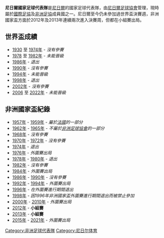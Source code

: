 {{expand language|1=en|page=Niger national football team|time=2019-08-27T11:39:15+00:00}}
{{unreferenced|time=2019-08-27T11:39:15+00:00}}
{{Infobox National football team 
| Name               = 尼日爾
| Badge              = Fed niger.svg
| Nickname           =  The Scorpions
| Association        = [[岡比亞足球協會|岡比亞足球協會]] 
| Confederation      = [[非洲足球協會|非洲足球協會]]
| Sub-confederation  = [[西非洲足球聯會|西非洲足球聯會]] (West Africa)
| Coach              = 從缺 
| Captain            = {{le|蘇萊曼·薩科|Souleymane Sacko}} 
| Most caps          = {{le|卡薩利·達烏達|Kassaly Daouda}} (70) 
| Top scorer         = [[穆薩·馬祖|穆薩·馬祖]] (12) 
| Home Stadium       = {{le|塞尼·昆奇體育場|Stade Seyni Kountché}} 
| FIFA Trigramme     = NIG 
| FIFA Rank          = {{FIFA World Rankings|NIG}}
| FIFA max           = 68
| FIFA max date      = 1994年11月
| FIFA min           = 196
| FIFA min date      = 2002年8月
| Elo Rank           = {{World Football Elo Ratings|Niger}}
| Elo max            = 103
| Elo max date       = 1991年7月
| Elo min            = 146
| Elo min date       = 1980年12月

| pattern_la1=|pattern_b1=_niger1718h|pattern_ra1=|pattern_sh1=
| leftarm1=FF7000|body1=FF7000|rightarm1=FF7000|shorts1=fff|socks1=008000
| pattern_la2=|pattern_b2=_niger1718a|pattern_ra2=|pattern_sh2=
| leftarm2=fff|body2=fff|rightarm2=fff|shorts2=FF7000|socks2=fff

| World cup apps     = 
| World cup first    =  
| World cup best     =  
| Regional name = [[非洲國家盃|非洲國家盃]]
| Regional cup apps = 2
| Regional cup first = [[2012年非洲國家盃|2012年]]
| Regional cup best = 小組賽：[[2012年非洲國家盃|2012年]]、[[2013年非洲國家盃|2013年]] 
}}

'''尼日爾國家足球代表隊'''是[[尼日爾|尼日爾]]的國家足球代表隊，由[[尼日爾足球協會|尼日爾足球協會]]管理，現時屬於[[國際足協|國際足協]]及[[非洲足協|非洲足協]]成員國之一。尼日爾至今仍未參加過世界盃決賽週，非洲國家盃方面於2012年及2013年連續兩次進入決賽周，但都在小組賽出局。

== 世界盃成績 ==
* [[1930年世界盃足球賽|1930]] 至 [[1974年世界盃足球賽|1974年]] - ''沒有參賽''
* [[1978年世界盃足球賽|1978]] 至 [[1982年世界盃足球賽|1982年]] - ''未能晉級''
* [[1986年世界盃足球賽|1986年]] - ''退出''
* [[1990年世界盃足球賽|1990年]] - ''沒有參賽''
* [[1994年世界盃足球賽|1994年]] - ''未能晉級''
* [[1998年世界盃足球賽|1998年]] - ''退出''
* [[2002年世界盃足球賽|2002年]] - ''沒有參賽''
* [[2006年世界盃足球賽|2006]] 至 [[2022年世界盃足球賽|2022年]] - ''未能晉級''

== 非洲國家盃紀錄 ==
* [[1957年非洲國家盃|1957年]] - [[1959年非洲國家盃|1959年]] - ''屬於[[法國国家足球队|法國]]的一部分''
* [[1962年非洲國家盃|1962年]] - [[1965年非洲國家盃|1965年]] - ''不屬於[[非洲足球協會|非洲足球協會]]的一部分''
* [[1968年非洲國家盃|1968年]] - ''沒有參賽''
* [[1970年非洲國家盃|1970年]] - [[1972年非洲國家盃|1972年]] - ''沒有參賽''
* [[1974年非洲國家盃|1974年]] - ''退出''
* [[1976年非洲國家盃|1976年]] - ''外圍賽出局'' 
* [[1978年非洲國家盃|1978年]] - [[1980年非洲國家盃|1980年]] - ''退出''
* [[1982年非洲國家盃|1982年]] - ''沒有參賽''
* [[1984年非洲國家盃|1984年]] - ''外圍賽出局''
* [[1986年非洲國家盃|1986年]] - [[1990年非洲國家盃|1990年]] - ''沒有參賽''
* [[1992年非洲國家盃|1992年]] - [[1994年非洲國家盃|1994年]] - ''外圍賽出局''
* [[1996年非洲國家盃|1996年]] - ''在外圍賽進行期間退出''
* [[1998年非洲國家盃|1998年]] - ''因1996年非洲國家盃外圍賽進行期間退出而被禁止參加''
* [[2000年非洲國家盃|2000年]] - [[2010年非洲國家盃|2010年]] - ''外圍賽出局''
* [[2012年非洲國家盃|2012年]] - '''小組賽'''
* [[2013年非洲國家盃|2013年]] - '''小組賽'''
* [[2015年非洲國家盃|2015年]] - [[2021年非洲國家盃|2021年]] - ''外圍賽出局''



{{CAF teams}}
{{國際足球}}

[[Category:非洲足球代表隊|Category:非洲足球代表隊]]
[[Category:尼日尔体育|Category:尼日尔体育]]